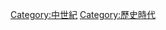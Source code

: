 {{Commonscat|Early Middle Ages}}
{{Cat main|中世纪前期}}

[[Category:中世紀|Category:中世紀]]
[[Category:歷史時代|Category:歷史時代]]
